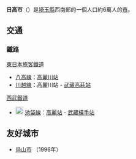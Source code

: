{{日本都市|
自治體名=日高市|
圖像=[[File:Hidaka_Kinchakuda_Spider_Lily_1.jpg|240px]]|
圖像說明=[[巾著田|巾著田]][[石蒜|石蒜]]群落（巾著田[[曼珠沙華|曼珠沙華]]公園）|
市章= [[File:Emblem_of_Hidaka,_Saitama.svg|100px]]|
日文原名=日高市|
平假名=ひだかし|
羅馬字拼音=Hidaka-shi|
都道府縣=埼玉縣|
支廳=|
編號=11242-9|
面積=47.5|
邊界未定=|
人口=|
統計時間= |
自治體=[[狹山市|狹山市]]、[[川越市|川越市]]、[[鶴島市|鶴島市]]、[[坂戶市|坂戶市]]、[[飯能市|飯能市]]、[[毛呂山町|毛呂山町]]|
樹=|
花=|
鳥=|
其他象徵物=|
其他象徵=|
郵遞區號=350-1292|
所在地=日高市大字南平澤1020|
電話號碼=42-989-2111|
外部連結=http://www.city.hidaka.lg.jp/|
經度=|
緯度=|
地圖=|
註記= |
}}
'''日高市'''（{{jpn|j=日高市|hg=ひだかし|rm=Hidaka shi|f=y}}）是[[埼玉縣|埼玉縣]]西南部的一個人口約6萬人的[[市|市]]。
== 交通 ==
=== 鐵路 ===
; [[東日本旅客鐵道|東日本旅客鐵道]]
* [[八高線|八高線]]：[[高麗川站|高麗川站]]
* [[川越線|川越線]]：高麗川站 - [[武藏高萩站|武藏高萩站]]
; [[西武鐵道|西武鐵道]]
* [[File:Seibu_ikebukuro_logo.svg|20px]] [[池袋線_(西武鐵道)|池袋線]]：[[高麗站|高麗站]] - [[武藏橫手站|武藏橫手站]]

== 友好城市 ==
* {{KOR}}[[烏山市|烏山市]] （1996年）

{{埼玉縣}}
{{Authority control}}
{{日本地理小作品}}